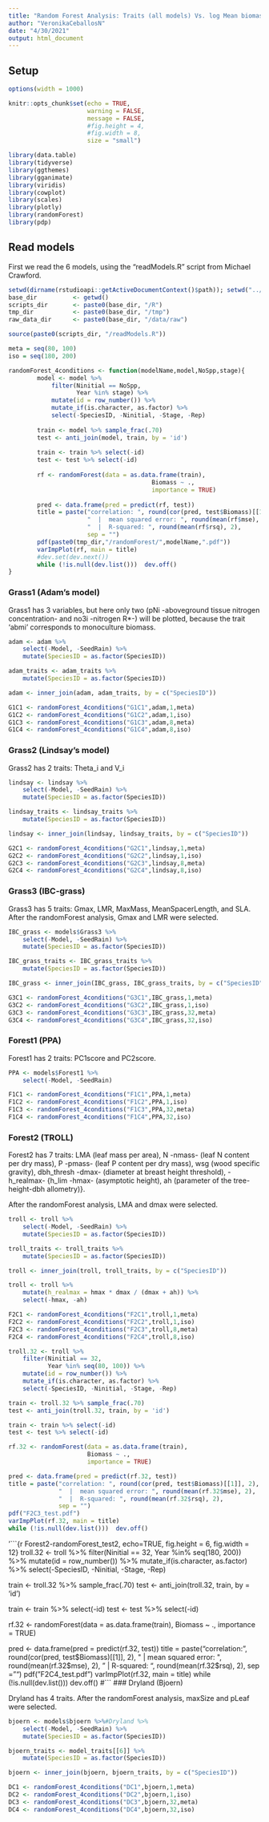 ```yaml
---
title: "Random Forest Analysis: Traits (all models) Vs. log Mean biomass"
author: "VeronikaCeballosN"
date: "4/30/2021"
output: html_document
---
```


## Setup

```r

options(width = 1000)

knitr::opts_chunk$set(echo = TRUE,
                      warning = FALSE,
                      message = FALSE,
                      #fig.height = 4,
                      #fig.width = 8,
                      size = "small") 

library(data.table)
library(tidyverse)
library(ggthemes)
library(gganimate)
library(viridis) 
library(cowplot)
library(scales)
library(plotly)
library(randomForest)
library(pdp)

```

## Read models

First we read the 6 models, using the "readModels.R" script from Michael Crawford.

```r
setwd(dirname(rstudioapi::getActiveDocumentContext()$path)); setwd("../")
base_dir          <- getwd()
scripts_dir       <- paste0(base_dir, "/R")
tmp_dir           <- paste0(base_dir, "/tmp")
raw_data_dir      <- paste0(base_dir, "/data/raw")

source(paste0(scripts_dir, "/readModels.R"))
```

```r
meta = seq(80, 100)
iso = seq(180, 200)

randomForest_4conditions <- function(modelName,model,NoSpp,stage){
        model <- model %>%
            filter(Ninitial == NoSpp,
                   Year %in% stage) %>%
            mutate(id = row_number()) %>%
            mutate_if(is.character, as.factor) %>%
            select(-SpeciesID, -Ninitial, -Stage, -Rep) 
        
        train <- model %>% sample_frac(.70)
        test <- anti_join(model, train, by = 'id')
        
        train <- train %>% select(-id)
        test <- test %>% select(-id)
        
        rf <- randomForest(data = as.data.frame(train),
                                        Biomass ~ .,
                                        importance = TRUE)
        
        pred <- data.frame(pred = predict(rf, test))
        title = paste("correlation: ", round(cor(pred, test$Biomass)[[1]], 2),
                      "  |  mean squared error: ", round(mean(rf$mse), 2),
                      "  |  R-squared: ", round(mean(rf$rsq), 2),
                      sep = "")
        pdf(paste0(tmp_dir,"/randomForest/",modelName,".pdf"))
        varImpPlot(rf, main = title)
        #dev.set(dev.next())
        while (!is.null(dev.list()))  dev.off()
}
```

### Grass1 (Adam's model)

Grass1 has 3 variables, but here only two (pNi -aboveground tissue nitrogen concentration- and no3i -nitrogen R*-) will be plotted, because the trait 'abmi' corresponds to monoculture biomass.

```r
adam <- adam %>%
    select(-Model, -SeedRain) %>%
    mutate(SpeciesID = as.factor(SpeciesID))

adam_traits <- adam_traits %>%
    mutate(SpeciesID = as.factor(SpeciesID))

adam <- inner_join(adam, adam_traits, by = c("SpeciesID"))

G1C1 <- randomForest_4conditions("G1C1",adam,1,meta)
G1C2 <- randomForest_4conditions("G1C2",adam,1,iso)
G1C3 <- randomForest_4conditions("G1C3",adam,8,meta)
G1C4 <- randomForest_4conditions("G1C4",adam,8,iso)
```

### Grass2 (Lindsay's model)

Grass2 has 2 traits: Theta_i and V_i

```r
lindsay <- lindsay %>%
    select(-Model, -SeedRain) %>%
    mutate(SpeciesID = as.factor(SpeciesID))

lindsay_traits <- lindsay_traits %>%
    mutate(SpeciesID = as.factor(SpeciesID))

lindsay <- inner_join(lindsay, lindsay_traits, by = c("SpeciesID"))

G2C1 <- randomForest_4conditions("G2C1",lindsay,1,meta)
G2C2 <- randomForest_4conditions("G2C2",lindsay,1,iso)
G2C3 <- randomForest_4conditions("G2C3",lindsay,8,meta)
G2C4 <- randomForest_4conditions("G2C4",lindsay,8,iso)
```

### Grass3 (IBC-grass)

Grass3 has 5 traits: Gmax, LMR, MaxMass, MeanSpacerLength, and SLA. After the randomForest analysis, Gmax and LMR were selected.

```r
IBC_grass <- models$Grass3 %>%
    select(-Model, -SeedRain) %>%
    mutate(SpeciesID = as.factor(SpeciesID))

IBC_grass_traits <- IBC_grass_traits %>%
    mutate(SpeciesID = as.factor(SpeciesID))

IBC_grass <- inner_join(IBC_grass, IBC_grass_traits, by = c("SpeciesID"))

G3C1 <- randomForest_4conditions("G3C1",IBC_grass,1,meta)
G3C2 <- randomForest_4conditions("G3C2",IBC_grass,1,iso)
G3C3 <- randomForest_4conditions("G3C3",IBC_grass,32,meta)
G3C4 <- randomForest_4conditions("G3C4",IBC_grass,32,iso)
```

### Forest1 (PPA)

Forest1 has 2 traits: PC1score and PC2score.

```r
PPA <- models$Forest1 %>%
    select(-Model, -SeedRain)

F1C1 <- randomForest_4conditions("F1C1",PPA,1,meta)
F1C2 <- randomForest_4conditions("F1C2",PPA,1,iso)
F1C3 <- randomForest_4conditions("F1C3",PPA,32,meta)
F1C4 <- randomForest_4conditions("F1C4",PPA,32,iso)
```

### Forest2 (TROLL)

Forest2 has 7 traits: LMA (leaf mass per area), N -nmass- (leaf N content per dry mass), P -pmass- (leaf P content per dry mass), wsg (wood specific gravity), dbh_thresh -dmax- (diameter at breast height threshold), -h_realmax- {h_lim -hmax- (asymptotic height), ah (parameter of the tree-height-dbh allometry)}. 

After the randomForest analysis, LMA and dmax were selected.

```r
troll <- troll %>%
    select(-Model, -SeedRain) %>%
    mutate(SpeciesID = as.factor(SpeciesID))

troll_traits <- troll_traits %>%
    mutate(SpeciesID = as.factor(SpeciesID))

troll <- inner_join(troll, troll_traits, by = c("SpeciesID"))

troll <- troll %>%
    mutate(h_realmax = hmax * dmax / (dmax + ah)) %>%
    select(-hmax, -ah)

F2C1 <- randomForest_4conditions("F2C1",troll,1,meta)
F2C2 <- randomForest_4conditions("F2C2",troll,1,iso)
F2C3 <- randomForest_4conditions("F2C3",troll,8,meta)
F2C4 <- randomForest_4conditions("F2C4",troll,8,iso)
```

```r
troll.32 <- troll %>%
    filter(Ninitial == 32,
           Year %in% seq(80, 100)) %>%
    mutate(id = row_number()) %>%
    mutate_if(is.character, as.factor) %>%
    select(-SpeciesID, -Ninitial, -Stage, -Rep) 

train <- troll.32 %>% sample_frac(.70)
test <- anti_join(troll.32, train, by = 'id')

train <- train %>% select(-id)
test <- test %>% select(-id)

rf.32 <- randomForest(data = as.data.frame(train),
                      Biomass ~ .,
                      importance = TRUE)

pred <- data.frame(pred = predict(rf.32, test))
title = paste("correlation: ", round(cor(pred, test$Biomass)[[1]], 2),
              "  |  mean squared error: ", round(mean(rf.32$mse), 2),
              "  |  R-squared: ", round(mean(rf.32$rsq), 2),
              sep = "")
pdf("F2C3_test.pdf")
varImpPlot(rf.32, main = title)
while (!is.null(dev.list()))  dev.off()
```

'```{r Forest2-randomForest_test2, echo=TRUE, fig.height = 6, fig.width = 12}
troll.32 <- troll %>%
    filter(Ninitial == 32,
           Year %in% seq(180, 200)) %>%
    mutate(id = row_number()) %>%
    mutate_if(is.character, as.factor) %>%
    select(-SpeciesID, -Ninitial, -Stage, -Rep) 

train <- troll.32 %>% sample_frac(.70)
test <- anti_join(troll.32, train, by = 'id')

train <- train %>% select(-id)
test <- test %>% select(-id)

rf.32 <- randomForest(data = as.data.frame(train),
                      Biomass ~ .,
                      importance = TRUE)

pred <- data.frame(pred = predict(rf.32, test))
title = paste("correlation: ", round(cor(pred, test$Biomass)[[1]], 2),
              "  |  mean squared error: ", round(mean(rf.32$mse), 2),
              "  |  R-squared: ", round(mean(rf.32$rsq), 2),
              sep = "")
pdf("F2C4_test.pdf")
varImpPlot(rf.32, main = title)
while (!is.null(dev.list()))  dev.off()
#```
### Dryland (Bjoern)

Dryland has 4 traits. After the randomForest analysis, maxSize and pLeaf were selected.

```r
bjoern <- models$bjoern %>%#Dryland %>% 
    select(-Model, -SeedRain) %>%
    mutate(SpeciesID = as.factor(SpeciesID))

bjoern_traits <- model_traits[[6]] %>%
    mutate(SpeciesID = as.factor(SpeciesID))

bjoern <- inner_join(bjoern, bjoern_traits, by = c("SpeciesID"))

DC1 <- randomForest_4conditions("DC1",bjoern,1,meta)
DC2 <- randomForest_4conditions("DC2",bjoern,1,iso)
DC3 <- randomForest_4conditions("DC3",bjoern,32,meta)
DC4 <- randomForest_4conditions("DC4",bjoern,32,iso)
```
